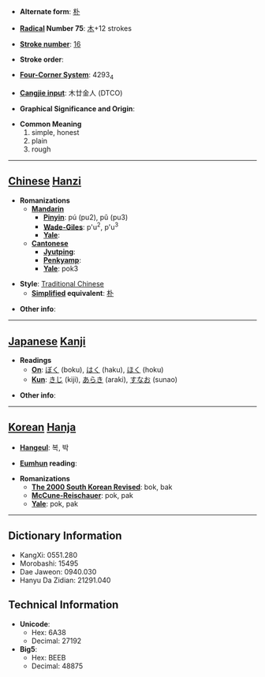 * '''Alternate form''': [[朴]]

* '''[[Wiktionary:Chinese radical index| Radical]] Number 75''': [[Wiktionary:Chinese radical index 木|木]]+12 strokes

* '''[[Wiktionary:Chinese total strokes index|Stroke number]]''': [[Wiktionary:Chinese total strokes index 16|16]]

* '''Stroke order''': 

* '''[[Wiktionary:Chinese four corner index|Four-Corner System]]''': 4293<sub>4</sub>

* '''[[Wiktionary:Chinese Cangjie index|Cangjie input]]''': 木廿金人 (DTCO)

* '''Graphical Significance and Origin''': 

* '''Common Meaning'''
*#simple, honest
*# plain
*# rough


----

== [[Chinese]] [[Hanzi]] ==

* '''Romanizations'''
** '''[[Mandarin]]'''
*** '''[[Pinyin]]''': pú (pu2), pǔ (pu3)
*** '''[[Wade-Giles]]''': p'u<sup>2</sup>, p'u<sup>3</sup>
*** '''[[Yale]]''': 
** '''[[Cantonese]]'''
*** '''[[Jyutping]]''':
*** '''[[Penkyamp]]''': 
*** '''[[Yale]]''': pok3

* '''Style''': [[Traditional Chinese]] 
** '''[[Simplified Chinese|Simplified]] equivalent''': [[朴]]

* '''Other info''': 

----

== [[Japanese]] [[Kanji]] ==

* '''Readings'''
** '''[[On]]''': [[ぼく]] (boku), [[はく]] (haku), [[ほく]] (hoku)
** '''[[Kun]]''': [[きじ]] (kiji), [[あらき]] (araki), [[すなお]] (sunao)

* '''Other info''':  

----

== [[Korean]] [[Hanja]] ==

* '''[[Hangeul]]''': 복, 박

* '''[[Eumhun]] reading''': 

* '''Romanizations'''
** '''[[The 2000 South Korean Revised Romanization|The 2000 South Korean Revised]]''': bok, bak
** '''[[McCune-Reischauer]]''': pok, pak
** '''[[Yale]]''': pok, pak

----

== Dictionary Information ==

* KangXi: 0551.280
* Morobashi: 15495
* Dae Jaweon: 0940.030
* Hanyu Da Zidian: 21291.040

== Technical Information ==

* '''Unicode''':
** Hex: 6A38
** Decimal: 27192
* '''Big5''':
** Hex: BEEB
** Decimal: 48875